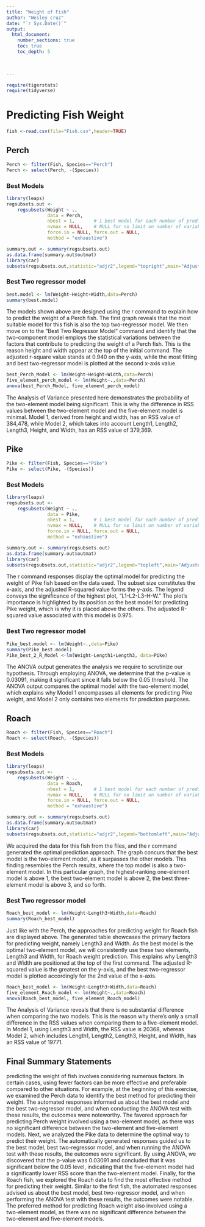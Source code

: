 ```yaml
---
title: "Weight of Fish"
author: "Wesley cruz"
date: "`r Sys.Date()`"  
output: 
  html_document:
    number_sections: true
    toc: true
    toc_depth: 5

 
    
---
```



```r
require(tigerstats)
require(tidyverse)
```

# Predicting Fish Weight

```r
fish <-read.csv(file="Fish.csv",header=TRUE)
```

## Perch

```r
Perch <- filter(Fish, Species=="Perch")
Perch <- select(Perch, -(Species))
```

### Best Models

```r
library(leaps)
regsubsets.out <-
    regsubsets(Weight ~ .,
               data = Perch,
               nbest = 1,       # 1 best model for each number of predictors
               nvmax = NULL,    # NULL for no limit on number of variables
               force.in = NULL, force.out = NULL,
               method = "exhaustive")

summary.out <- summary(regsubsets.out)
as.data.frame(summary.out$outmat)
library(car)
subsets(regsubsets.out,statistic="adjr2",legend="topright",main="Adjusted R^2")
```

### Best Two regressor model

```r
best.model <- lm(Weight~Height+Width,data=Perch)
summary(best.model)
```

The models shown above are designed using the r command to explain how to predict the weight of a Perch fish. The first graph reveals that the most suitable model for this fish is also the top two-regressor model. We then move on to the "Best Two Regressor Model" command and identify that the two-component model employs the statistical variations between the factors that contribute to predicting the weight of a Perch fish. This is the reason height and width appear at the top of the initial command. The adjusted r-square value stands at 0.940 on the y-axis, while the most fitting and best two-regressor model is plotted at the second x-axis value.


```r
best_Perch_Model <- lm(Weight~Height+Width,data=Perch)
five_element_perch_model <- lm(Weight~.,data=Perch)
anova(best_Perch_Model, five_element_perch_model)
```

The Analysis of Variance presented here demonstrates the probability of the two-element model being significant. This is why the difference in RSS values between the two-element model and the five-element model is minimal. Model 1, derived from height and width, has an RSS value of 384,478, while Model 2, which takes into account Length1, Length2, Length3, Height, and Width, has an RSS value of 379,369.

## Pike

```r
Pike <- filter(Fish, Species=="Pike")
Pike <- select(Pike, -(Species))
```

### Best Models

```r
library(leaps)
regsubsets.out <-
    regsubsets(Weight ~ .,
               data = Pike,
               nbest = 1,       # 1 best model for each number of predictors
               nvmax = NULL,    # NULL for no limit on number of variables
               force.in = NULL, force.out = NULL,
               method = "exhaustive")

summary.out <- summary(regsubsets.out)
as.data.frame(summary.out$outmat)
library(car)
subsets(regsubsets.out,statistic="adjr2",legend="topleft",main="Adjusted R^2")
```

The r command responses display the optimal model for predicting the weight of Pike fish based on the data used. The subset size constitutes the x-axis, and the adjusted R-squared value forms the y-axis. The legend conveys the significance of the highest plot, "L1-L2-L3-H-W." The plot's importance is highlighted by its position as the best model for predicting Pike weight, which is why it is placed above the others. The adjusted R-squared value associated with this model is 0.975.

### Best Two regressor model

```r
Pike_best.model <- lm(Weight~.,data=Pike)
summary(Pike_best.model)
Pike_best_2_R_Model <-lm(Weight~Length1+Length3, data=Pike)
``` 

The ANOVA output generates the analysis we require to scrutinize our hypothesis. Through employing ANOVA, we determine that the p-value is 0.03091, making it significant since it falls below the 0.05 threshold. The ANOVA output compares the optimal model with the two-element model, which explains why Model 1 encompasses all elements for predicting Pike weight, and Model 2 only contains two elements for prediction purposes.

## Roach
```r
Roach <- filter(Fish, Species=="Roach")
Roach <- select(Roach, -(Species))
```

### Best Models
```r
library(leaps)
regsubsets.out <-
    regsubsets(Weight ~ .,
               data = Roach,
               nbest = 1,       # 1 best model for each number of predictors
               nvmax = NULL,    # NULL for no limit on number of variables
               force.in = NULL, force.out = NULL,
               method = "exhaustive")

summary.out <- summary(regsubsets.out)
as.data.frame(summary.out$outmat)
library(car)
subsets(regsubsets.out,statistic="adjr2",legend="bottomleft",main="Adjusted R^2")
```
We acquired the data for this fish from the files, and the r command generated the optimal prediction approach. The graph concurs that the best model is the two-element model, as it surpasses the other models. This finding resembles the Perch results, where the top model is also a two-element model. In this particular graph, the highest-ranking one-element model is above 1, the best two-element model is above 2, the best three-element model is above 3, and so forth.

### Best Two regressor model
```r
Roach_best_model <- lm(Weight~Length3+Width,data=Roach)
summary(Roach_best_model)
```

Just like with the Perch, the approaches for predicting weight for Roach fish are displayed above. The generated table showcases the primary factors for predicting weight, namely Length3 and Width. As the best model is the optimal two-element model, we will consistently use these two elements, Length3 and Width, for Roach weight prediction. This explains why Length3 and Width are positioned at the top of the first command. The adjusted R-squared value is the greatest on the y-axis, and the best two-regressor model is plotted accordingly for the 2nd value of the x-axis.

```r
Roach_best_model <- lm(Weight~Length3+Width,data=Roach)
five_element_Roach_model <- lm(Weight~.,data=Roach)
anova(Roach_best_model, five_element_Roach_model)
```

The Analysis of Variance reveals that there is no substantial difference when comparing the two models. This is the reason why there's only a small difference in the RSS values when comparing them to a five-element model. In Model 1, using Length3 and Width, the RSS value is 20368, whereas Model 2, which includes Length1, Length2, Length3, Height, and Width, has an RSS value of 19771.


## Final Summary Statements
predicting the weight of fish involves considering numerous factors. In certain cases, using fewer factors can be more effective and preferable compared to other situations. For example, at the beginning of this exercise, we examined the Perch data to identify the best method for predicting their weight. The automated responses informed us about the best model and the best two-regressor model, and when conducting the ANOVA test with these results, the outcomes were noteworthy. The favored approach for predicting Perch weight involved using a two-element model, as there was no significant difference between the two-element and five-element models.
Next, we analyzed the Pike data to determine the optimal way to predict their weight. The automatically generated responses guided us to the best model, best two-regressor model, and when running the ANOVA test with these results, the outcomes were significant. By using ANOVA, we discovered that the p-value was 0.03091 and concluded that it was significant below the 0.05 level, indicating that the five-element model had a significantly lower RSS score than the two-element model.
Finally, for the Roach fish, we explored the Roach data to find the most effective method for predicting their weight. Similar to the first fish, the automated responses advised us about the best model, best two-regressor model, and when performing the ANOVA test with these results, the outcomes were notable. The preferred method for predicting Roach weight also involved using a two-element model, as there was no significant difference between the two-element and five-element models.

